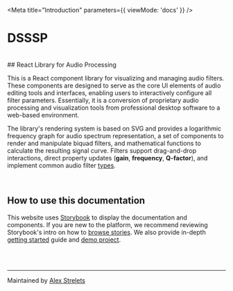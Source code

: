 
<Meta
  title="Introduction"
  parameters={{ viewMode: 'docs' }}
/>

# DSSSP

<br/>
## React Library for Audio Processing

This is a React component library for visualizing and managing audio filters. These components are designed to serve as the core UI elements of audio editing tools and interfaces, enabling users to interactively configure all filter parameters. Essentially, it is a conversion of proprietary audio processing and visualization tools from professional desktop software to a web-based environment.

The library's rendering system is based on SVG and provides a logarithmic frequency graph for audio spectrum representation, a set of components to render and manipulate biquad filters, and mathematical functions to calculate the resulting signal curve. Filters support drag-and-drop interactions, direct property updates (**gain**, **frequency**, **Q-factor**), and implement common audio filter [types](?path=/docs/foundations-filters--docs).

<br />

## How to use this documentation

This website uses [Storybook](https://storybook.js.org/) to display the documentation and components. If you are new to the platform, we recommend reviewing Storybook's intro on how to [browse stories](https://storybook.js.org/docs/html/get-started/browse-stories). We also provide in-depth [getting started](?path=/docs/getting-started--docs) guide and [demo project](?path=/docs/demo-project--docs).

<br />
<br />

---
Maintained by [Alex Strelets](https://github.com/NumberOneBot)
